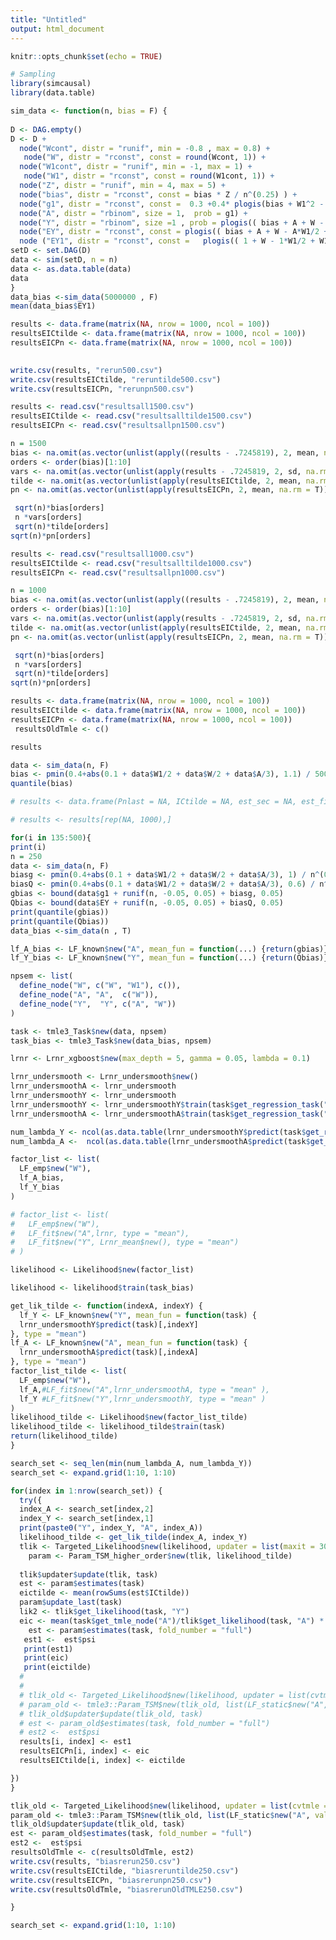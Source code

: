 ```yaml
---
title: "Untitled"
output: html_document
---
```


```r
knitr::opts_chunk$set(echo = TRUE)
```

```r
# Sampling
library(simcausal)
library(data.table)

sim_data <- function(n, bias = F) {
   
D <- DAG.empty()
D <- D +
  node("Wcont", distr = "runif", min = -0.8 , max = 0.8) +
   node("W", distr = "rconst", const = round(Wcont, 1)) +
  node("W1cont", distr = "runif", min = -1, max = 1) +
   node("W1", distr = "rconst", const = round(W1cont, 1)) +
  node("Z", distr = "runif", min = 4, max = 5) +
  node("bias", distr = "rconst", const = bias * Z / n^(0.25) ) + 
  node("g1", distr = "rconst", const =  0.3 +0.4* plogis(bias + W1^2 - W1/2 + W^2 - 0.5*0.5 + 0.5*W - W*W1 - W*sin(W1) + W1*cos(W))) +
  node("A", distr = "rbinom", size = 1,  prob = g1) +
  node("Y", distr = "rbinom", size =1 , prob = plogis(( bias + A + W - A*W1/2 + W1*W + 0.5*sin(W) + exp(W1)*W1 - W^2 ))) +
  node("EY", distr = "rconst", const = plogis(( bias + A + W - A*W1/2 + W1*W + 0.5*sin(W) + exp(W1)*W1 - W^2 ))) +
  node ("EY1", distr = "rconst", const =   plogis(( 1 + W - 1*W1/2 + W1*W + 0.5*sin(W) + exp(W1)*W1 - W^2 ))) 
setD <- set.DAG(D)
data <- sim(setD, n = n)
data <- as.data.table(data)
data
}
data_bias <-sim_data(5000000 , F)
mean(data_bias$EY1)
```




```r
results <- data.frame(matrix(NA, nrow = 1000, ncol = 100))
resultsEICtilde <- data.frame(matrix(NA, nrow = 1000, ncol = 100))
resultsEICPn <- data.frame(matrix(NA, nrow = 1000, ncol = 100))
 
```

```r
write.csv(results, "rerun500.csv")
write.csv(resultsEICtilde, "reruntilde500.csv")
write.csv(resultsEICPn, "rerunpn500.csv")

```

```r
results <- read.csv("resultsall1500.csv")
resultsEICtilde <- read.csv("resultsalltilde1500.csv")
resultsEICPn <- read.csv("resultsallpn1500.csv")

n = 1500
bias <- na.omit(as.vector(unlist(apply((results - .7245819), 2, mean, na.rm = T))))
orders <- order(bias)[1:10]
vars <- na.omit(as.vector(unlist(apply(results - .7245819, 2, sd, na.rm = T))))
tilde <- na.omit(as.vector(unlist(apply(resultsEICtilde, 2, mean, na.rm = T))))
pn <- na.omit(as.vector(unlist(apply(resultsEICPn, 2, mean, na.rm = T))))

 sqrt(n)*bias[orders]
 n *vars[orders]
 sqrt(n)*tilde[orders]
sqrt(n)*pn[orders]

results <- read.csv("resultsall1000.csv")
resultsEICtilde <- read.csv("resultsalltilde1000.csv")
resultsEICPn <- read.csv("resultsallpn1000.csv")

n = 1000
bias <- na.omit(as.vector(unlist(apply((results - .7245819), 2, mean, na.rm = T))))
orders <- order(bias)[1:10]
vars <- na.omit(as.vector(unlist(apply(results - .7245819, 2, sd, na.rm = T))))
tilde <- na.omit(as.vector(unlist(apply(resultsEICtilde, 2, mean, na.rm = T))))
pn <- na.omit(as.vector(unlist(apply(resultsEICPn, 2, mean, na.rm = T))))

 sqrt(n)*bias[orders]
 n *vars[orders]
 sqrt(n)*tilde[orders]
sqrt(n)*pn[orders]
```


```r
results <- data.frame(matrix(NA, nrow = 1000, ncol = 100))
resultsEICtilde <- data.frame(matrix(NA, nrow = 1000, ncol = 100))
resultsEICPn <- data.frame(matrix(NA, nrow = 1000, ncol = 100))
 resultsOldTmle <- c()
```


```r

results
```

```r
data <- sim_data(n, F)
bias <- pmin(0.4+abs(0.1 + data$W1/2 + data$W/2 + data$A/3), 1.1) / 500^(0.25)
quantile(bias)
```
```r
# results <- data.frame(Pnlast = NA, ICtilde = NA, est_sec = NA, est_first = NA, est_standard = NA)

# results <- results[rep(NA, 1000),]

for(i in 135:500){
print(i)
n = 250
data <- sim_data(n, F)
biasg <- pmin(0.4+abs(0.1 + data$W1/2 + data$W/2 + data$A/3), 1) / n^(0.25)
biasQ <- pmin(0.4+abs(0.1 + data$W1/2 + data$W/2 + data$A/3), 0.6) / n^(0.25)
gbias <- bound(data$g1 + runif(n, -0.05, 0.05) + biasg, 0.05)
Qbias <- bound(data$EY + runif(n, -0.05, 0.05) + biasQ, 0.05)
print(quantile(gbias))
print(quantile(Qbias))
data_bias <-sim_data(n , T)

lf_A_bias <- LF_known$new("A", mean_fun = function(...) {return(gbias)}, type = "mean")
lf_Y_bias <- LF_known$new("Y", mean_fun = function(...) {return(Qbias)}, type = "mean")

npsem <- list(
  define_node("W", c("W", "W1"), c()),
  define_node("A", "A",  c("W")),
  define_node("Y",  "Y", c("A", "W"))
)

task <- tmle3_Task$new(data, npsem)
task_bias <- tmle3_Task$new(data_bias, npsem)

lrnr <- Lrnr_xgboost$new(max_depth = 5, gamma = 0.05, lambda = 0.1)

lrnr_undersmooth <- Lrnr_undersmooth$new()
lrnr_undersmoothA <- lrnr_undersmooth
lrnr_undersmoothY <- lrnr_undersmooth
lrnr_undersmoothY <- lrnr_undersmoothY$train(task$get_regression_task("Y"))
lrnr_undersmoothA <- lrnr_undersmoothA$train(task$get_regression_task("A"))

num_lambda_Y <- ncol(as.data.table(lrnr_undersmoothY$predict(task$get_regression_task("Y"))))
num_lambda_A <-  ncol(as.data.table(lrnr_undersmoothA$predict(task$get_regression_task("A"))))

factor_list <- list(
  LF_emp$new("W"),
  lf_A_bias,
  lf_Y_bias
)

# factor_list <- list(
#   LF_emp$new("W"),
#   LF_fit$new("A",lrnr, type = "mean"),
#   LF_fit$new("Y", Lrnr_mean$new(), type = "mean")
# )

likelihood <- Likelihood$new(factor_list)

likelihood <- likelihood$train(task_bias)

get_lik_tilde <- function(indexA, indexY) {
  lf_Y <- LF_known$new("Y", mean_fun = function(task) {
  lrnr_undersmoothY$predict(task)[,indexY]
}, type = "mean")
lf_A <- LF_known$new("A", mean_fun = function(task) {
  lrnr_undersmoothA$predict(task)[,indexA]
}, type = "mean")
factor_list_tilde <- list(
  LF_emp$new("W"),
  lf_A,#LF_fit$new("A",lrnr_undersmoothA, type = "mean" ),
  lf_Y #LF_fit$new("Y",lrnr_undersmoothY, type = "mean" )
)
likelihood_tilde <- Likelihood$new(factor_list_tilde)
likelihood_tilde <- likelihood_tilde$train(task)
return(likelihood_tilde)
}

search_set <- seq_len(min(num_lambda_A, num_lambda_Y))
search_set <- expand.grid(1:10, 1:10)

for(index in 1:nrow(search_set)) {
  try({
  index_A <- search_set[index,2]
  index_Y <- search_set[index,1]
  print(paste0("Y", index_Y, "A", index_A))
  likelihood_tilde <- get_lik_tilde(index_A, index_Y)
  tlik <- Targeted_Likelihood$new(likelihood, updater = list(maxit = 300, convergence_type = "scaled_var", cvtmle = F, constrain_step = T, one_dimensional = T, delta_epsilon = c( 0.1)))
    param <- Param_TSM_higher_order$new(tlik, likelihood_tilde)
    
  tlik$updater$update(tlik, task)
  est <- param$estimates(task)
  eictilde <- mean(rowSums(est$ICtilde))
  param$update_last(task)
  lik2 <- tlik$get_likelihood(task, "Y")
  eic <- mean(task$get_tmle_node("A")/tlik$get_likelihood(task, "A") * (task$get_tmle_node("Y") - lik2))
    est <- param$estimates(task, fold_number = "full")
   est1 <-  est$psi
   print(est1)
   print(eic)
   print(eictilde)
  #   
  # 
  # tlik_old <- Targeted_Likelihood$new(likelihood, updater = list(cvtmle = F))
  # param_old <- tmle3::Param_TSM$new(tlik_old, list(LF_static$new("A", value = 1)))
  # tlik_old$updater$update(tlik_old, task)
  # est <- param_old$estimates(task, fold_number = "full")
  # est2 <-  est$psi
  results[i, index] <- est1
  resultsEICPn[i, index] <- eic
  resultsEICtilde[i, index] <- eictilde

})
}

tlik_old <- Targeted_Likelihood$new(likelihood, updater = list(cvtmle = F))
param_old <- tmle3::Param_TSM$new(tlik_old, list(LF_static$new("A", value = 1)))
tlik_old$updater$update(tlik_old, task)
est <- param_old$estimates(task, fold_number = "full")
est2 <-  est$psi
resultsOldTmle <- c(resultsOldTmle, est2)
write.csv(results, "biasrerun250.csv")
write.csv(resultsEICtilde, "biasreruntilde250.csv")
write.csv(resultsEICPn, "biasrerunpn250.csv")
write.csv(resultsOldTmle, "biasrerunOldTMLE250.csv")

}
```


```r
search_set <- expand.grid(1:10, 1:10)

```


